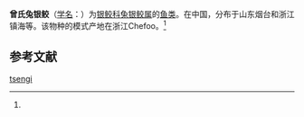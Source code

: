 {{Speciesbox
| name = 曾氏兔银鲛
| status = 
| status_system = 
| image = 
| genus = Hydrolagus
| species = tsengi
| authority = (Fang et Wang, 1932)<ref name='id5313'>{{cite web| url =http://www.bioinfo.cn/db05/BjdwSpecies.php?action=view&id=5313| title =曾氏兔银鲛| work =《中国动物物种编目数据库》| publisher =中国科学院微生物研究所| author =中国科学院动物研究所| accessdate =2009-04-11| deadurl =yes| archiveurl =https://web.archive.org/web/20160305075341/http://www.bioinfo.cn/db05/BjdwSpecies.php?action=view&id=5313| archivedate =2016-03-05}}</ref>
}}

'''曾氏兔银鲛'''（[[学名|学名]]：{{lang|la|''Hydrolagus tsengi''}}）为[[银鲛科|银鲛科]][[兔银鲛属|兔银鲛属]]的[[鱼类|鱼类]]。在中国，分布于山东烟台和浙江镇海等。该物种的模式产地在浙江Chefoo。<ref name='id5313'/>

== 参考文献 ==
{{reflist}}

{{Wikispecies|Hydrolagus tsengi}}
{{Taxonbar|from=Q11091570}}

[[Category:兔银鲛属|tsengi]]


{{鱼类小作品}}